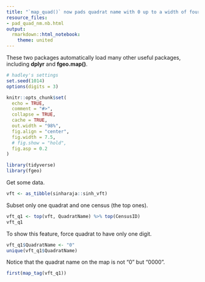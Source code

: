 ```yaml
---
title: "`map_quad()` now pads quadrat name with 0 up to a width of four digits"
resource_files:
- pad_quad_nm.nb.html
output: 
  rmarkdown::html_notebook:
    theme: united
---
```


These two packages automatically load many other useful packages, including __dplyr__ and __fgeo.map()__.

```r
# hadley's settings
set.seed(1014)
options(digits = 3)

knitr::opts_chunk$set(
  echo = TRUE,
  comment = "#>",
  collapse = TRUE,
  cache = TRUE,
  out.width = "98%",
  fig.align = "center",
  fig.width = 7.5, 
  # fig.show = "hold",
  fig.asp = 0.2
)
```

```r
library(tidyverse)
library(fgeo)
```

Get some data.

```r
vft <- as_tibble(sinharaja::sinh_vft)
```

Subset only one quadrat and one census (the top ones).

```r
vft_q1 <- top(vft, QuadratName) %>% top(CensusID)
vft_q1
```

To show this feature, force quadrat to have only one digit.

```r
vft_q1$QuadratName <- "0"
unique(vft_q1$QuadratName)
```



Notice that the quadrat name on the map is not "0" but "0000".

```r
first(map_tag(vft_q1))
```

